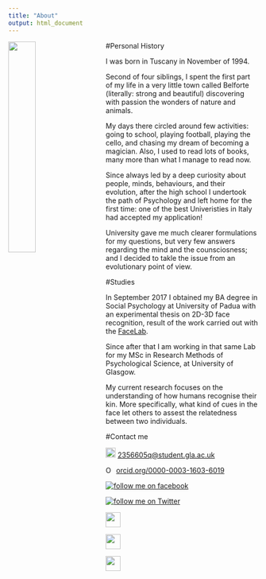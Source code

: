 ```yaml
---
title: "About"
output: html_document
---
```


<img src="images/profile.jpg" 
  style="width: 33%; 
       float: left;
       padding-right: 30px;
       padding-bottom: 400px">
   
#Personal History
  
  I was born in Tuscany in November of 1994. 
  
  Second of four siblings, I spent the first part of my life in a very little town called Belforte (literally: strong and beautiful) discovering with passion the wonders of nature and animals. 
  
  My days there circled around few activities: going to school, playing football, playing the cello, and chasing my dream of becoming a magician. Also, I used to read lots of books, many more than what I manage to read now.
  
  Since always led by a deep curiosity about people, minds, behaviours, and their evolution, after the high school I undertook the path of Psychology and left home for the first time: one of the best Univeristies in Italy had accepted my application!
  
  University gave me much clearer formulations for my questions, but very few answers regarding the mind and the counsciosness; and I decided to takle the issue from an evolutionary point of view. 
  

  
#Studies
    
  In September 2017 I obtained my BA degree in Social Psychology at University of Padua with an experimental thesis on   2D-3D face recognition, result of the work carried out with the [FaceLab](facelab.org). 
  
  Since after that I am working in that same Lab for my MSc in Research Methods of Psychological Science, at University of Glasgow.

  My current research focuses on the understanding of how humans recognise their kin. More specifically, what kind of cues in the face let others to assest the relatedness between two individuals.
  

  
  
#Contact me
  
  <img src="images/mail.png"
 style="width: 20px"> [2356605q@student.gla.ac.uk](2356605q@student.gla.ac.uk)
  
 <a href="https://orcid.org/0000-0003-1603-6019" target="orcid.widget" rel="noopener noreferrer" style="vertical-align:top;"><img src="https://orcid.org/sites/default/files/images/orcid_16x16.png" style="width:1em;margin-right:.5em;" alt="ORCID iD icon">orcid.org/0000-0003-1603-6019</a>
 
 <a target="_blank" title="follow me on facebook" href="http://www.facebook.com/tommaso.querci.5"><img alt="follow me on facebook" src="https://c866088.ssl.cf3.rackcdn.com/assets/facebook30x30.png" border=0></a>    
 
 <a target="_blank" title="follow me on Twitter" href="http://www.twitter.com/tommy_oak"><img alt="follow me on Twitter" src="https://c866088.ssl.cf3.rackcdn.com/assets/twitter30x30.png" border=0></a> 
 
 [<img src="images/RG_square_green.jpg"
 style="width: 30px">](https://www.researchgate.net/profile/Tommaso_Querci)
 
 [<img src="images/osf_logo.png"
 style="width: 30px">](https://www.osf.io/xj5kp) 
 
 [<img src="images/github-logo.png"
 style="width: 30px">](https://github.com/Quercit)